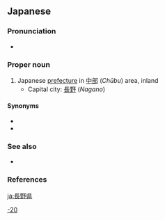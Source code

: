 ==Japanese==
{{ja-kanjitab|なが|の|けん}}
{{wikipedia|Nagano Prefecture}}
{{wikipedia|lang=ja}}

===Pronunciation===
* {{ja-pron|ながのけん|acc=3|acc_ref=NHK}}

===Proper noun===
{{ja-pos|proper|ながのけん|kyu=長野縣}}

# Japanese [[prefecture]] in [[中部]] (''Chūbu'') area, inland
#* Capital city: [[長野]] (''Nagano'')

====Synonyms====
* {{ja-r|信濃|^しなの}}
* {{ja-r|信州|^しんしゅう}}

===See also===
* {{list:prefectures of Japan/ja}}

===References===
<references/>

[[Category:ja:Prefectures of Japan|-20]]

[[ja:長野県]]